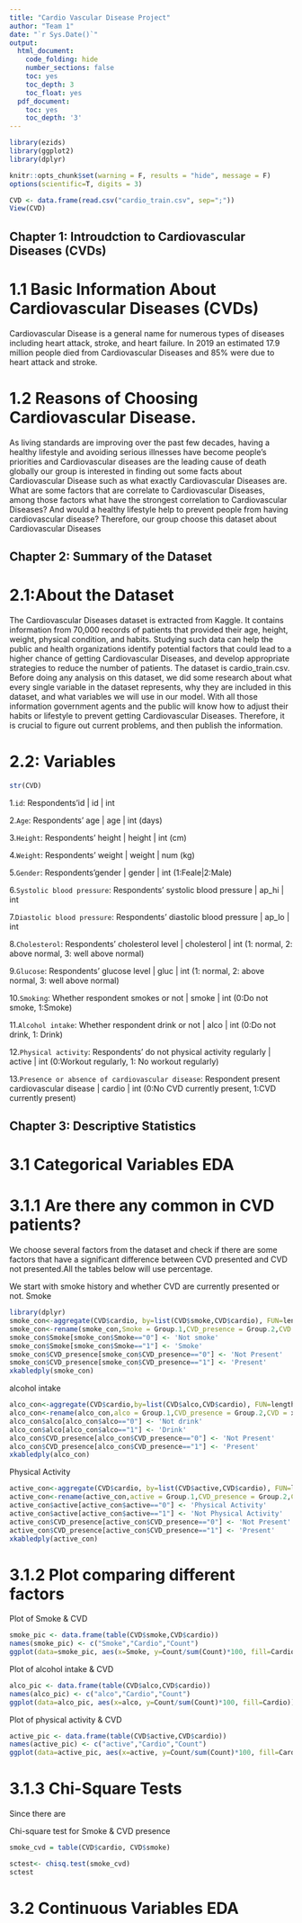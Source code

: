 ```yaml
---
title: "Cardio Vascular Disease Project"
author: "Team 1"
date: "`r Sys.Date()`"
output:
  html_document:
    code_folding: hide
    number_sections: false
    toc: yes
    toc_depth: 3
    toc_float: yes
  pdf_document:
    toc: yes
    toc_depth: '3'
---
```


```r
library(ezids)
library(ggplot2)
library(dplyr)
```

```r
knitr::opts_chunk$set(warning = F, results = "hide", message = F)
options(scientific=T, digits = 3) 
```

```r
CVD <- data.frame(read.csv("cardio_train.csv", sep=";"))
View(CVD)
```


## Chapter 1: Introudction to Cardiovascular Diseases (CVDs)

# 1.1 Basic Information About Cardiovascular Diseases (CVDs)

Cardiovascular Disease is a general name for numerous types of diseases including heart attack, stroke, and heart failure. In 2019 an estimated 17.9 million people died from Cardiovascular Diseases and 85% were due to heart attack and stroke.

# 1.2 Reasons of Choosing Cardiovascular Disease.
As living standards are improving over the past few decades, having a healthy lifestyle and avoiding serious illnesses have become people’s priorities and Cardiovascular diseases are the leading cause of death globally our group is interested in finding out some facts about Cardiovascular Disease such as what exactly Cardiovascular Diseases are. What are some factors that are correlate to Cardiovascular Diseases, among those factors what have the strongest correlation to Cardiovascular Diseases? And would a healthy lifestyle help to prevent people from having cardiovascular disease? Therefore, our group choose this dataset about Cardiovascular Diseases

## Chapter 2: Summary of the Dataset

# 2.1:About the Dataset
The Cardiovascular Diseases dataset is extracted from Kaggle. It contains information from 70,000 records of patients that provided their age, height, weight, physical condition, and habits. Studying such data can help the public and health organizations identify potential factors that could lead to a higher chance of getting Cardiovascular Diseases, and develop appropriate strategies to reduce the number of patients.
The dataset is cardio_train.csv. Before doing any analysis on this dataset, we did some research about what every single variable in the dataset represents, why they are included in this dataset, and what variables we will use in our model. With all those information government agents and the public will know how to adjust their habits or lifestyle to prevent getting Cardiovascular Diseases. Therefore, it is crucial to figure out current problems, and then publish the information.

# 2.2: Variables
```r
str(CVD)
```

1.`id`: Respondents'id | id | int

2.`Age`: Respondents' age | age | int (days)

3.`Height`: Respondents' height | height | int (cm)

4.`Weight`: Respondents' weight | weight | num (kg)

5.`Gender`: Respondents'gender | gender  | int (1:Feale|2:Male)

6.`Systolic blood pressure`: Respondents' systolic blood pressure | ap_hi | int 

7.`Diastolic blood pressure`: Respondents' diastolic blood pressure | ap_lo | int

8.`Cholesterol`: Respondents' cholesterol level | cholesterol | int (1: normal, 2: above normal, 3: well above normal)

9.`Glucose`: Respondents' glucose level | gluc | int (1: normal, 2: above normal, 3: well above normal)

10.`Smoking`: Whether respondent smokes or not | smoke | int (0:Do not smoke, 1:Smoke) 

11.`Alcohol intake`: Whether respondent drink or not | alco | int (0:Do not drink, 1: Drink)

12.`Physical activity`: Respondents' do not physical activity regularly | active | int (0:Workout regularly, 1: No workout regularly)

13.`Presence or absence of cardiovascular disease`: Respondent present cardiovascular disease | cardio | int (0:No CVD currently present, 1:CVD currently present)

## Chapter 3: Descriptive Statistics

# 3.1 Categorical Variables EDA
# 3.1.1 Are there any common in CVD patients?
We choose several factors from the dataset and check if there are some factors that have a significant difference between CVD presented and CVD not presented.All the tables below will use percentage. 

We start with smoke history and whether CVD are currently presented or not.
Smoke
```r
library(dplyr)
smoke_con<-aggregate(CVD$cardio, by=list(CVD$smoke,CVD$cardio), FUN=length)
smoke_con<-rename(smoke_con,Smoke = Group.1,CVD_presence = Group.2,CVD = x)
smoke_con$Smoke[smoke_con$Smoke=="0"] <- 'Not smoke'
smoke_con$Smoke[smoke_con$Smoke=="1"] <- 'Smoke'
smoke_con$CVD_presence[smoke_con$CVD_presence=="0"] <- 'Not Present'
smoke_con$CVD_presence[smoke_con$CVD_presence=="1"] <- 'Present'
xkabledply(smoke_con)
```

alcohol intake 
```r
alco_con<-aggregate(CVD$cardio,by=list(CVD$alco,CVD$cardio), FUN=length)
alco_con<-rename(alco_con,alco = Group.1,CVD_presence = Group.2,CVD = x)
alco_con$alco[alco_con$alco=="0"] <- 'Not drink'
alco_con$alco[alco_con$alco=="1"] <- 'Drink'
alco_con$CVD_presence[alco_con$CVD_presence=="0"] <- 'Not Present'
alco_con$CVD_presence[alco_con$CVD_presence=="1"] <- 'Present'
xkabledply(alco_con)
```

Physical Activity
```r
active_con<-aggregate(CVD$cardio, by=list(CVD$active,CVD$cardio), FUN=length)
active_con<-rename(active_con,active = Group.1,CVD_presence = Group.2,CVD = x)
active_con$active[active_con$active=="0"] <- 'Physical Activity'
active_con$active[active_con$active=="1"] <- 'Not Physical Activity'
active_con$CVD_presence[active_con$CVD_presence=="0"] <- 'Not Present'
active_con$CVD_presence[active_con$CVD_presence=="1"] <- 'Present'
xkabledply(active_con)
```

# 3.1.2 Plot comparing different factors

Plot of Smoke & CVD
```r
smoke_pic <- data.frame(table(CVD$smoke,CVD$cardio))
names(smoke_pic) <- c("Smoke","Cardio","Count")
ggplot(data=smoke_pic, aes(x=Smoke, y=Count/sum(Count)*100, fill=Cardio)) + geom_bar(stat="identity")+scale_x_discrete(labels=c("0" = "Not smoke", "1" = "Smoke"))+scale_fill_discrete(labels=c("0" = "No cvd presented", "1" = "CVD presented"))+ggtitle("Percentage of Smoke history and present of CVDs") + ylab("Percentage")
```

Plot of alcohol intake & CVD
```r
alco_pic <- data.frame(table(CVD$alco,CVD$cardio))
names(alco_pic) <- c("alco","Cardio","Count")
ggplot(data=alco_pic, aes(x=alco, y=Count/sum(Count)*100, fill=Cardio)) + geom_bar(stat="identity")+scale_x_discrete(labels=c("0" = "Not Drink", "1" = "Drink"))+scale_fill_discrete(labels=c("0" = "No cvd presented", "1" = "CVD presented"))+ggtitle("Percentage of alcohol intake and present of CVDs") + ylab("Percentage")
```

Plot of physical activity & CVD
```r
active_pic <- data.frame(table(CVD$active,CVD$cardio))
names(active_pic) <- c("active","Cardio","Count")
ggplot(data=active_pic, aes(x=active, y=Count/sum(Count)*100, fill=Cardio)) + geom_bar(stat="identity")+scale_x_discrete(labels=c("0" = "Workout regularly", "1" = "Not workout regularly"))+scale_fill_discrete(labels=c("0" = "No cvd presented", "1" = "CVD presented"))+ggtitle("Percentage of workout and present of CVDs") + ylab("Percentage")
```

# 3.1.3 Chi-Square Tests

Since there are 

Chi-square test for Smoke & CVD presence
```r
smoke_cvd = table(CVD$cardio, CVD$smoke)
```

```r
sctest<- chisq.test(smoke_cvd)
sctest
```


# 3.2 Continuous Variables EDA

